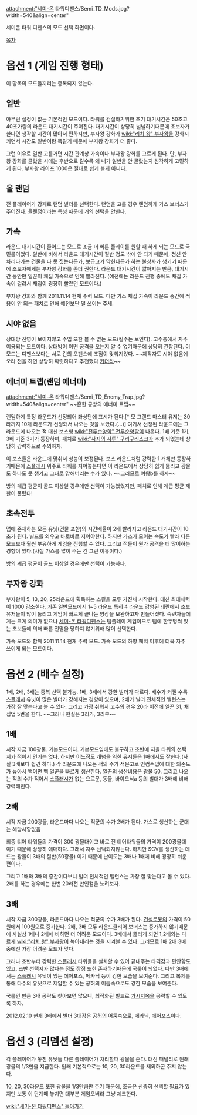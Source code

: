 attachment:"세미-온 타워디펜스/Semi_TD_Mods.jpg?width=540&align=center"

세미온 타워 디펜스의 모드 선택 화면이다.

[[목차]]

= 옵션 1 (게임 진행 형태) =
이 항목의 모드들끼리는 중복되지 않는다.

== 일반 ==
아무런 설정이 없는 기본적인 모드이다. 타워를 건설하기위한 초기 대기시간은 50초고
40초가량의 라운드 대기시간이 주어진다. 
대기시간이 상당히 널널하기때문에 초보자가 한다면 생각할 시간이 많아서 편하지만, 부자왕 강화가 [[wiki:"리치 왕" 부자왕]]을 강화시키면서 시간도 일반이랑 똑같기 때문에 부자왕 강화가 더 좋다.

그런 이유로 일반 고를거면 시간 관계상 가속이나 부자왕 강화를 고르게 된다. 단, 부자왕 강화를 골랐을 시에는 후반으로 갈수록 왜 내가 일반을 안 골랐는지 심각하게 고민하게 된다. 부자왕 라이프 1000은 절대로 쉽게 볼게 아니다.

== 올 랜덤 ==
전 플레이어가 강제로 랜덤 빌더를 선택한다. 랜덤을 고를 경우 랜덤하게 가스 보너스가 주어진다.
올랜덤이라는 특성 때문에 거의 선택을 안한다.

== 가속 ==
라운드 대기시간이 줄어드는 모드로 조금 더 빠른 플레이를 원할 때 하게 되는 모드로 국민룰이었다. 일반에 비해서 라운드 대기시간이 절반 정도 밖에 안 되기 때문에, 정신 안 차리다가는 건물을 다 못 짓는다든가, 보급고가 막힌다든가 하는 불상사가 생기기 때문에 초보자에게는 부자왕 강화를 좀더 권한다.
라운드 대기시간이 짧아지는 만큼,  대기시간 동안만 일꾼이 채집 가속으로 인해 빨라진다. (예전에는 라운드 진행 중에도 채집 가속이 걸려서 채집이 굉장히 빨랐던 모드이다.)

부자왕 강화와 함께 2011.11.14 현재 주력 모드. 다만 가스 채집 가속이 라운드 중간에 적용이 안 되는 패치로 인해 예전보단 덜 쓰이는 추세.

== 시야 없음 ==

상대방 진영이 보이지않고 수입 또한 볼 수 없는 모드(킬수는 보인다). 고수층에서 자주 이용되는 모드이다. 
상대방이 어떤 공격을 오는지 알 수 없기때문에 상당히 긴장된다. 이 모드는 디펜스보다는 서로 간의 오펜스에 초점이 맞춰져있다. ~~제작자도 시야 없음에 오라 전을 하면 상당히 짜릿하다고 추천했다 [[카더라]]~~

== 에너미 트랩(랜덤 에너미) ==

attachment:"세미-온 타워디펜스/Semi_TD_Enemy_Trap.jpg?width=540&align=center"
~~흔한 공방의 에너미 트랩~~

랜덤하게 특정 라운드가 선정되어 좌상단에 표시가 된다.[* 모 그랜드 마스터 유저는 30라까지 10개 라운드가 선정돼서 나오는 것을 보았다.(...)] 여기서 선정된 라운드에는 그 라운드에 나오는 적 대신 보스형 [[wiki:"전투순양함" 전투순양함]]이 나온다. 1배 기준 1기, 3배 기준 3기가 등장하며, 패치로 [[wiki:"사지의 사투" 구리구리스크]]가 추가 되었는데 상당히 강력하므로 주의하자.

이 보스들은 라운드에 맞춰서 성능이 보정된다. 보스 라운드처럼 강력한 1 개체만 등장하기때문에 [[스플래시]] 위주로 타워를 지어놓는다면 이 라운드에서 상당히 쉽게 뚫리고 광물도 하나도 못 챙기고 그대로 망해버리는 수가 있다. ~~그러므로 여왕b를 하자~~

방의 계급 평균이 골드 이상일 경우에만 선택이 가능했었지만, 패치로 인해 계급 평균 제한이 풀렸다!


== 초속전투 ==

맵에 존재하는 모든 유닛(건물 포함)의 시간배율이 2배 빨라지고 라운드 대기시간이 10초가 된다. 빌드를 외우고 바로바로 지어야한다. 하지만 가스가 모이는 속도가 빨라 다른 모드보다 훨씬 부유하게 게임을 진행할 수 있다. 그리고 적들이 뭔가 공격을 더 많이하는 경향이 있다.(사실 가스를 많이 주는 건 그런 이유이다.)

방의 계급 평균이 골드 이상일 경우에만 선택이 가능하다.

== 부자왕 강화 ==

부자왕이 5, 13, 20, 25라운드에 획득하는 스킬을 모두 가진채 시작한다. 대신 최대체력이 1000 감소한다. 기존 일반모드에서 1~5 라운드 특히 4 라운드 감염된 테란에서 초보유저들이 많이 뚫리고 게임이 빠르게 끝나는 양상을 보완하고자 만들어졌다. 숙련자들에게는 크게 의미가 없으나 [[세미-온 타워디펜스]]는 팀플레이 게임이므로 팀에 한두명씩 있는 초보들에 의해 빠른 전멸을 당하지 않기위해 많이 선택한다. 

가속 모드와 함께 2011.11.14 현재 주력 모드. 가속 모드의 하향 패치 이후에 더욱 자주 쓰이게 되는 모드이다.

= 옵션 2 (배수 설정) =

1배, 2배, 3배는 중복 선택 불가능. 
1배, 3배에서 강한 빌더가 다르다. 배수가 커질 수록 [[스플래시]] 유닛이 많은 빌더가 강해지는 경향이 있으며, 2배가 빌더 전체적인 밸런스는 가장 잘 맞는다고 볼 수 있다. 그리고 가장 쉬워서 고수의 경우 20라 이전에 일꾼 31, 채집업 5번을 한다. ~~그러나 현실은 3리가, 3리부~~

== 1배 ==
시작 자금 100광물. 기본모드이다.
기본모드임에도 불구하고 초반에 지을 타워의 선택지가 적어서 인기는 없다. 하지만 어느정도 개념을 익힌 유저들은 1배에서도 잘한다.(사실 3배보다 쉽긴 하다.) 각 라운드에 나오는 적의 수가 적은고로 인컴수입에 대한 의존도가 높아서 백이면 백 일꾼을 빠르게 생산한다. 일꾼의 생산비용은 광물 50.
그리고 나오는 적의 수가 적어서 [[스플래시]]가 없는 요르문, 동물, 바이오닉a 등의 빌더가 3배에 비해 강력해진다.
 
== 2배 ==

시작 자금 200광물, 라운드마다 나오는 적군의 수가 2배가 된다. 가스로 생산하는 군대는 해당사항없음

최종 티어 타워들의 가격이 300 광물대이고 바로 전 티어타워들의 가격이 200광물대이기 때문에 상당히 애매하다. 그래서 자주 선택되지않는다. 하지만 SCV를 생산하는 데 드는 광물이 3배의 절반(50광물) 이기 때문에 난이도는 3배나 1배에 비해 굉장히 쉬운편이다.

그리고 1배와 3배의 중간이다보니 빌더 전체적인 밸런스는 가장 잘 맞는다고 볼 수 있다.
2배를 하는 경우에는 한번 20라전 만인컴을 노려보자.

== 3배 ==

시작 자금 300광물, 라운드마다 나오는 적군의 수가 3배가 된다. [[건설로봇]]의 가격이 50원에서 100원으로 증가한다. 
2배, 3배 모두 라운드클리어 보너스는 증가하지 않기때문에 사실상 1배나 2배에 비하면 더 어려운 모드이다. 3배에서 뚫리게 되면 1,2배와는 다르게 [[wiki:"리치 왕" 부자왕]]이 녹아내리는 것을 지켜볼 수 있다. 그러므로 1배 2배 3배 중에선 가장 어려운 모드가 맞다.

그러나 초반부터 강력한 [[스플래시]] 타워들을 설치할 수 있어 끝내주는 타격감과 편안함도 있고, 초반 선택지가 많다는 점도 장점 또한 존재하기때문에 국룰이 되었다. 다만 3배에서는 [[스플래시]] 유닛이 있는 에어포스, 메카닉 등이 강한 모습을 보여준다. 그리고 복제를 통해 다수의 유닛으로 제압할 수 있는 공허의 어둠속으로도 강한 모습을 보여준다.

국룰인 만큼 3배 공략도 찾아보면 많으니, 최적화된 빌드로 [[가시지옥]]을 공략할 수 있도록 하자.

2012.02.10 현재 3배에서 빌더 3대장은 공허의 어둠속으로, 메카닉, 에어포스이다.

= 옵션 3 (리뎀션 설정) =

각 플레이어가 놓친 유닛들 다른 플레이어가 처리할때 광물을 준다.  대신 패널티로 원래 광물의 1/3만을 지급한다. 원래 기본적으로는 10, 20, 30라운드를 제외하곤 주지 않는다.

10, 20, 30라운드 또한 광물을 1/3만큼만 주기 때문에, 조금은 신중히 선택할 필요가 있지만 보통 이 단계때 놓치면 대부분 게임오버라 그냥 체크한다.



[[wiki:"세미-온 타워디펜스" 돌아가기]]

